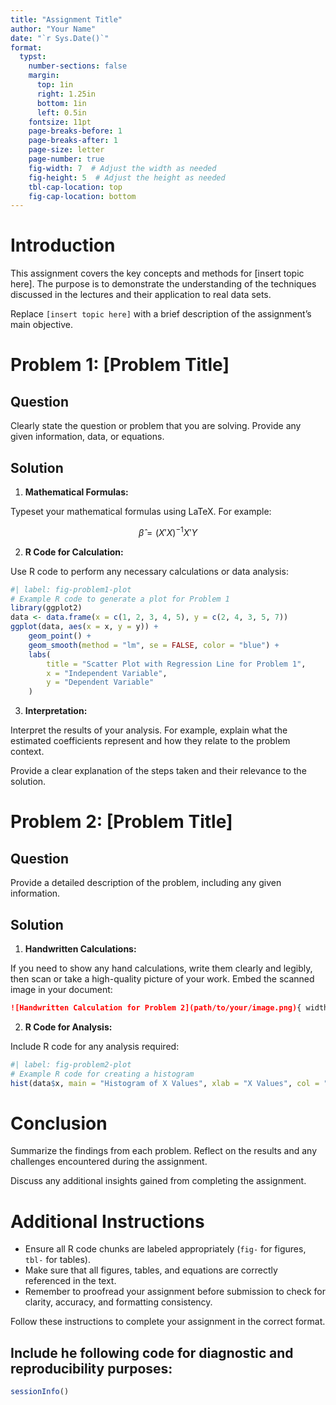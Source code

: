 ```yaml
---
title: "Assignment Title"
author: "Your Name"
date: "`r Sys.Date()`"
format:
  typst: 
    number-sections: false 
    margin: 
      top: 1in 
      right: 1.25in 
      bottom: 1in 
      left: 0.5in 
    fontsize: 11pt 
    page-breaks-before: 1 
    page-breaks-after: 1  
    page-size: letter 
    page-number: true 
    fig-width: 7  # Adjust the width as needed
    fig-height: 5  # Adjust the height as needed
    tbl-cap-location: top 
    fig-cap-location: bottom
---
```


# Introduction

This assignment covers the key concepts and methods for [insert topic here]. The purpose is to demonstrate the understanding of the techniques discussed in the lectures and their application to real data sets.

::: {.callout-note}
Replace `[insert topic here]` with a brief description of the assignment's main objective.
:::

# Problem 1: [Problem Title]

## Question

Clearly state the question or problem that you are solving. Provide any given information, data, or equations.

## Solution

1. **Mathematical Formulas:**

Typeset your mathematical formulas using LaTeX. For example:

$$
\hat{\beta} = (X'X)^{-1} X'Y
$$

2. **R Code for Calculation:**

Use R code to perform any necessary calculations or data analysis:

```r
#| label: fig-problem1-plot
# Example R code to generate a plot for Problem 1
library(ggplot2)
data <- data.frame(x = c(1, 2, 3, 4, 5), y = c(2, 4, 3, 5, 7))
ggplot(data, aes(x = x, y = y)) +
    geom_point() +
    geom_smooth(method = "lm", se = FALSE, color = "blue") +
    labs(
        title = "Scatter Plot with Regression Line for Problem 1",
        x = "Independent Variable",
        y = "Dependent Variable"
    )
```

3. **Interpretation:**

Interpret the results of your analysis. For example, explain what the estimated coefficients represent and how they relate to the problem context.

::: {.callout-note}
Provide a clear explanation of the steps taken and their relevance to the solution.
:::

# Problem 2: [Problem Title]

## Question

Provide a detailed description of the problem, including any given information.

## Solution

1. **Handwritten Calculations:**

If you need to show any hand calculations, write them clearly and legibly, then scan or take a high-quality picture of your work. Embed the scanned image in your document:

```markdown
![Handwritten Calculation for Problem 2](path/to/your/image.png){ width=60% }
```

2. **R Code for Analysis:**

Include R code for any analysis required:

```r
#| label: fig-problem2-plot
# Example R code for creating a histogram
hist(data$x, main = "Histogram of X Values", xlab = "X Values", col = "lightblue", border = "black")
```

# Conclusion

Summarize the findings from each problem. Reflect on the results and any challenges encountered during the assignment.

::: {.callout-note}
Discuss any additional insights gained from completing the assignment.
:::

# Additional Instructions

- Ensure all R code chunks are labeled appropriately (`fig-` for figures, `tbl-` for tables).
- Make sure that all figures, tables, and equations are correctly referenced in the text.
- Remember to proofread your assignment before submission to check for clarity, accuracy, and formatting consistency.

::: {.callout-note}
Follow these instructions to complete your assignment in the correct format.
:::

## Include he following code for diagnostic and reproducibility purposes:

```r
sessionInfo()
```
